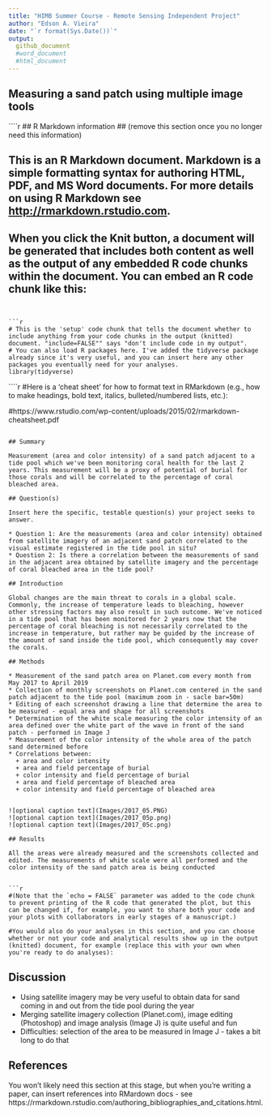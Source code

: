 ```yaml
---
title: "HIMB Summer Course - Remote Sensing Independent Project"
author: "Edson A. Vieira"
date: "`r format(Sys.Date())`"
output: 
  github_document
  #word_document
  #html_document
---
```


## Measuring a sand patch using multiple image tools

````r
## R Markdown information 
## (remove this section once you no longer need this information)

## This is an R Markdown document. Markdown is a simple formatting syntax for authoring HTML, PDF, and MS Word documents. For more details on using R Markdown see <http://rmarkdown.rstudio.com>.

## When you click the **Knit** button, a document will be generated that includes both content as well as the output of any embedded R code chunks within the document. You can embed an R code chunk like this:
```


```r
# This is the 'setup' code chunk that tells the document whether to include anything from your code chunks in the output (knitted) document. "include=FALSE"" says "don't include code in my output".
# You can also load R packages here. I've added the tidyverse package already since it's very useful, and you can insert here any other packages you eventually need for your analyses.
library(tidyverse)
```

````r
#Here is a 'cheat sheet' for how to format text in RMarkdown (e.g., how to make headings, bold text, italics, bulleted/numbered lists, etc.): 

#https://www.rstudio.com/wp-content/uploads/2015/02/rmarkdown-cheatsheet.pdf
```

## Summary

Measurement (area and color intensity) of a sand patch adjacent to a tide pool which we've been monitoring coral health for the last 2 years. This measurement will be a proxy of potential of burial for those corals and will be correlated to the percentage of coral bleached area.

## Question(s)

Insert here the specific, testable question(s) your project seeks to answer.

* Question 1: Are the measurements (area and color intensity) obtained from satellite imagery of an adjacent sand patch correlated to the visual estimate registered in the tide pool in situ?
* Question 2: Is there a correlation between the measurements of sand in the adjacent area obtained by satellite imagery and the percentage of coral bleached area in the tide pool?

## Introduction

Global changes are the main threat to corals in a global scale. Commonly, the increase of temperature leads to bleaching, however other stressing factors may also result in such outcome. We've noticed in a tide pool that has been monitored for 2 years now that the percentage of coral bleaching is not necessarily correlated to the increase in temperature, but rather may be guided by the increase of the amount of sand inside the tide pool, which consequently may cover the corals.

## Methods

* Measurement of the sand patch area on Planet.com every month from May 2017 to April 2019
* Collection of monthly screenshots on Planet.com centered in the sand patch adjacent to the tide pool (maximum zoom in - sacle bar=50m)
* Editing of each screenshot drawing a line that determine the area to be measured - equal area and shape for all screenshots
* Determination of the white scale measuring the color intensity of an area defined over the white part of the wave in front of the sand patch - performed in Image J
* Measurement of the color intensity of the whole area of the patch sand determined before
* Correlations between:
  + area and color intensity
  + area and field percentage of burial
  + color intensity and field percentage of burial
  + area and field percentage of bleached area
  + color intensity and field percentage of bleached area


![optional caption text](Images/2017_05.PNG)
![optional caption text](Images/2017_05p.png)
![optional caption text](Images/2017_05c.png)

## Results

All the areas were already measured and the screenshots collected and edited. The measurements of white scale were all performed and the color intensity of the sand patch area is being conducted


```r
#(Note that the `echo = FALSE` parameter was added to the code chunk to prevent printing of the R code that generated the plot, but this can be changed if, for example, you want to share both your code and your plots with collaborators in early stages of a manuscript.)

#You would also do your analyses in this section, and you can choose whether or not your code and analytical results show up in the output (knitted) document, for example (replace this with your own when you're ready to do analyses):
```


## Discussion

* Using satellite imagery may be very useful to obtain data for sand coming in and out from the tide pool during the year
* Merging satellite imagery collection (Planet.com), image editing (Photoshop) and image analysis (Image J) is quite useful and fun
* Difficulties: selection of the area to be measured in Image J - takes a bit long to do that

## References

You won't likely need this section at this stage, but when you're writing a paper, can insert references into RMardown docs - see https://rmarkdown.rstudio.com/authoring_bibliographies_and_citations.html. 